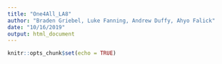 ```yaml
---
title: "One4All_LA8"
author: "Braden Griebel, Luke Fanning, Andrew Duffy, Ahyo Falick"
date: "10/16/2019"
output: html_document
---
```


```r
knitr::opts_chunk$set(echo = TRUE)
```
